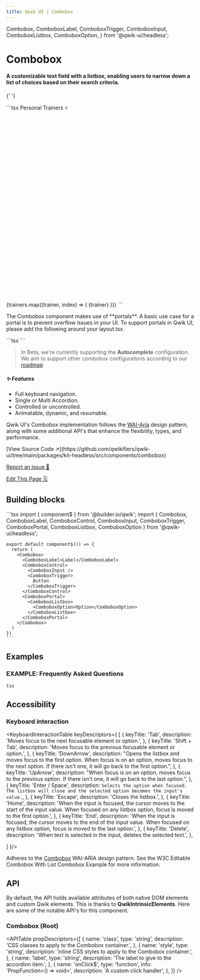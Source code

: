 ```yaml
---
title: Qwik UI | Combobox
---
```


  Combobox,
  ComboboxLabel,
  ComboboxTrigger,
  ComboboxInput,
  ComboboxListbox,
  ComboboxOption,
} from '@qwik-ui/headless';


<StatusBanner status={statusByComponent.headless.Combobox} />

# Combobox

#### A customizable text field with a listbox, enabling users to narrow down a list of choices based on their search criteria.

{' '}

<HeroExample>
  ```tsx
  <Combobox class="relative text-white">
    <ComboboxLabel class="text-inherit font-semibold">
      Personal Trainers ⚡
    </ComboboxLabel>
    <ComboboxControl class="bg-[#1f2532] flex items-center rounded-sm border-[#7d95b3] border-[1px] relative">
      <ComboboxInput class="w-44 bg-inherit px-2 pr-6" />
      <ComboboxTrigger class="w-6 h-6 group absolute right-0">
        <svg
          xmlns="http://www.w3.org/2000/svg"
          viewBox="0 0 24 24"
          fill="none"
          stroke-width="2"
          class="stroke-white group-aria-expanded:-rotate-180 transition-transform duration-[450ms]"
          stroke-linecap="round"
          stroke-linejoin="round"
        >
          <polyline points="6 9 12 15 18 9"></polyline>
        </svg>
      </ComboboxTrigger>
    </ComboboxControl>
    <ComboboxPortal>
      <ComboboxListbox class="w-full bg-[#1f2532] px-4 py-2 mt-2 rounded-sm border-[#7d95b3] border-[1px]">
        {trainers.map((trainer, index) => (
          <ComboboxOption
            optionValue={trainer}
            key={index}
            class="rounded-sm px-2 hover:bg-[#496080] focus:bg-[#496080]"
          >
            {trainer}
          </ComboboxOption>
        ))}
      </ComboboxListbox>
    </ComboboxPortal>
  </Combobox>
  ```
</HeroExample>

<div class="bg-[#9A3412] p-4 rounded-sm border-l-[3px] dark:border-[#F3F3F3] border-[#333333]">
  <p class="pb-4">The Combobox component makes use of **portals**. A basic use case for a portal is to prevent overflow issues in your UI. To support portals in Qwik UI, please add the following around your layout.tsx.</p>
  <CodeExample classes="!mb-0 !p-6 !rounded-md">
    ```tsx
    <body>
      <QwikUIProvider>
        <slot />
      </QwikUIProvider>
    </body>
    ```
  </CodeExample>
</div>

> In Beta, we're currently supporting the **Autocomplete** configuration. We aim to support other combobox configurations according to our [roadmap](https://github.com/qwikifiers/qwik-ui/issues/405)

##### ✨ Features

- Full keyboard navigation.
- Single or Multi Accordion.
- Controlled or uncontrolled.
- Animatable, dynamic, and resumable.

Qwik UI's Combobox implementation follows the [WAI-Aria](https://www.w3.org/WAI/ARIA/apg/patterns/combobox/) design pattern, along with some additional API's that enhance the flexibility, types, and performance.

<div class="mb-6 flex flex-col gap-2">
[View Source Code ↗️](https://github.com/qwikifiers/qwik-ui/tree/main/packages/kit-headless/src/components/combobox)

[Report an issue 🚨](https://github.com/qwikifiers/qwik-ui/issues)

[Edit This Page 🗒️](<https://github.com/qwikifiers/qwik-ui/edit/main/apps/website/src/routes/docs/headless/(components)/combobox/index.mdx>)

</div>

## Building blocks

  <CodeExample>
    ```tsx
    import { component$ } from '@builder.io/qwik';
    import { Combobox, ComboboxLabel, ComboboxControl, ComboboxInput, ComboboxTrigger, ComboboxPortal, ComboboxListbox, ComboboxOption } from '@qwik-ui/headless';

    export default component$(() => {
      return (
        <Combobox>
          <ComboboxLabel>Label</ComboboxLabel>
          <ComboboxControl>
            <ComboboxInput />
            <ComboboxTrigger>
              Button
            </ComboboxTrigger>
          </ComboboxControl>
          <ComboboxPortal>
            <ComboboxListbox>
              <ComboboxOption>Option</ComboboxOption>
            </ComboboxListbox>
          </ComboboxPortal>
        </Combobox>
      )
    })
    ```

  </CodeExample>

## Examples

### EXAMPLE: Frequently Asked Questions

<StringCombobox>```tsx ```</StringCombobox>

## Accessibility

### Keyboard interaction

<KeyboardInteractionTable keyDescriptors={
  [
    {
      keyTitle: 'Tab',
      description: 'Moves focus to the next focusable element or option.',
    },
    {
      keyTitle: 'Shift + Tab',
      description: 'Moves focus to the previous focusable element or option.',
    },
    {
      keyTitle: 'DownArrow',
      description: "Opens the listbox and moves focus to the first option. When focus is on an option, moves focus to the next option.  If there isn't one, it will go back to the first option.",
    },
    {
      keyTitle: 'UpArrow',
      description: "When focus is on an option, moves focus to the previous option. If there isn't one, it will go back to the last option.",
    },
    {
      keyTitle: 'Enter / Space',
      description: `Selects the option when focused. The listbox will close and the selected option becomes the input's value.`,
    },
    {
      keyTitle: 'Escape',
      description: 'Closes the listbox.',
    },
    {
      keyTitle: 'Home',
      description: 'When the input is focused, the cursor moves to the start of the input value. When focused on any listbox option, focus is moved to the first option.',
    },
    {
      keyTitle: 'End',
      description: 'When the input is focused, the cursor moves to the end of the input value. When focused on any listbox option, focus is moved to the last option.',
    },
    {
      keyTitle: 'Delete',
      description: 'When text is selected in the input, deletes the selected text.',
    },

]
}/>

Adheres to the [Combobox](https://www.w3.org/WAI/ARIA/apg/patterns/combobox/) WAI-ARIA design pattern. See the W3C Editable Combobox With List Combobox Example for more information.

## API

By default, the API holds available attributes of both native DOM elements and custom Qwik elements. This is thanks to **QwikIntrinsicElements**. Here are some of the notable API's for this component.

### Combobox (Root)

<APITable
  propDescriptors={[
    {
      name: 'class',
      type: 'string',
      description: 'CSS classes to apply to the Combobox container.',
    },
    {
      name: 'style',
      type: 'string',
      description: 'inline CSS styles to apply to the Combobox container.',
    },
    {
      name: 'label',
      type: 'string',
      description: 'The label to give to the accordion item.',
    },
    {
      name: 'onClick$',
      type: 'function',
      info: 'PropFunction<() => void>',
      description: 'A custom click handler',
    },
  ]}
/>
